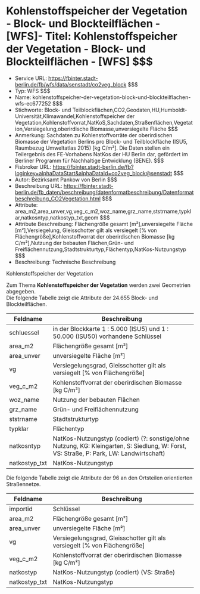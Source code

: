 # Kohlenstoffspeicher der Vegetation - Block- und Blockteilflächen - [WFS]- Titel: Kohlenstoffspeicher der Vegetation - Block- und Blockteilflächen - [WFS] $$$
- Service URL: https://fbinter.stadt-berlin.de/fb/wfs/data/senstadt/co2veg_block $$$
- Typ: WFS $$$
- Name: kohlenstoffspeicher-der-vegetation-block-und-blockteilflachen-wfs-ec677252 $$$
- Stichworte: Block- und Teilblockflächen,CO2,Geodaten,HU,Humboldt-Universität,Klimawandel,Kohlenstoffspeicher der Vegetation,Kohlenstoffvorrat,NatKoS,Sachdaten,Straßenflächen,Vegetation,Versiegelung,oberirdische Biomasse,unversiegelte Fläche $$$
- Anmerkung: Sachdaten zu Kohlenstoffvorräte der oberirdischen Biomasse der Vegetation Berlins pro Block- und Teilblockfläche (ISU5, Raumbezug Umweltatlas 2015) [kg C/m²]. Die Daten stellen ein Teilergebnis des FE-Vorhabens NatKos der HU Berlin dar, gefördert im Berliner Programm für Nachhaltige Entwicklung (BENE). $$$
- Fisbroker URL: https://fbinter.stadt-berlin.de/fb?loginkey=alphaDataStart&alphaDataId=co2veg_block@senstadt $$$
- Autor: Bezirksamt Pankow von Berlin $$$
- Beschreibung URL: https://fbinter.stadt-berlin.de/fb_daten/beschreibung/datenformatbeschreibung/Datenformatbeschreibung_CO2Vegetation.html $$$
- Attribute: area_m2,area_unver,vg,veg_c_m2,woz_name,grz_name,ststrname,typklar,natkosntyp,natkostyp_txt,geom $$$
- Attribute Beschreibung: Flächengröße gesamt [m²],unversiegelte Fläche [m²],Versiegelung, Gleisschotter gilt als versiegelt [% von Flächengröße],Kohlenstoffvorrat der oberirdischen Biomasse [kg C/m²],Nutzung der bebauten Flächen,Grün- und Freiflächennutzung,Stadtstrukturtyp,Flächentyp,NatKos-Nutzungstyp $$$
- Beschreibung: Technische Beschreibung 

Kohlenstoffspeicher der Vegetation

Zum Thema **Kohlenstoffspeicher der Vegetation**  werden zwei Geometrien abgegeben.   
 Die folgende Tabelle zeigt die Attribute der 24.655 Block- und Blockteilflächen.

| **Feldname**   | **Beschreibung**                                                                                                                          |
| -------------- | ----------------------------------------------------------------------------------------------------------------------------------------- |
| schluessel     | in der Blockkarte 1 : 5.000 (ISU5) und 1 : 50.000 (ISU50) vorhandene Schlüssel                                                            |
| area\_m2       | Flächengröße gesamt \[m²\]                                                                                                                |
| area\_unver    | unversiegelte Fläche \[m²\]                                                                                                               |
| vg             | Versiegelungsgrad, Gleisschotter gilt als versiegelt \[% von Flächengröße\]                                                               |
| veg\_c\_m2     | Kohlenstoffvorrat der oberirdischen Biomasse \[kg C/m²\]                                                                                  |
| woz\_name      | Nutzung der bebauten Flächen                                                                                                              |
| grz\_name      | Grün- und Freiflächennutzung                                                                                                              |
| ststrname      | Stadtstrukturtyp                                                                                                                          |
| typklar        | Flächentyp                                                                                                                                |
| natkosntyp     | NatKos-Nutzungstyp (codiert)  (?: sonstige/ohne Nutzung, KG: Kleingarten, S: Siedlung, W: Forst, VS: Straße, P: Park, LW: Landwirtschaft) |
| natkostyp\_txt | NatKos-Nutzungstyp                                                                                                                        |

Die folgende Tabelle zeigt die Attribute der 96 an den Ortsteilen orientierten Straßennetze.

| **Feldname**   | **Beschreibung**                                                            |
| -------------- | --------------------------------------------------------------------------- |
| importid       | Schlüssel                                                                   |
| area\_m2       | Flächengröße gesamt \[m²\]                                                  |
| area\_unver    | unversiegelte Fläche \[m²\]                                                 |
| vg             | Versiegelungsgrad, Gleisschotter gilt als versiegelt \[% von Flächengröße\] |
| veg\_c\_m2     | Kohlenstoffvorrat der oberirdischen Biomasse \[kg C/m²\]                    |
| natkostyp      | NatKos-Nutzungstyp (codiert) (VS: Straße)                                   |
| natkostyp\_txt | NatKos-Nutzungstyp                                                          | $$$
